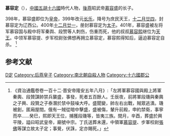 '''慕容定'''（{{bd|4世纪||401年||catIdx=M}}），[[中國|中國]][[五胡十六國|五胡十六國]]時代人物，[[後燕|後燕]]昭武帝[[慕容盛|慕容盛]]的长子。

398年，慕容盛即位为[[皇帝|皇帝]]，399年改元[[长乐|长乐]]，降号为庶民天王，[[十二月廿四|十二月廿四]]，封慕容定为辽西公。400年[[十二月廿一|十二月廿一]]，册封慕容定为[[太子|太子]]。401年，慕容盛被左将军慕容国与殿中将军秦舆、段赞等人刺伤，伤重而死，他的叔叔[[慕容熙|慕容熙]]继位为[[天王|天王]]。中领军慕容提、步军校尉张佛想再拥立慕容定，慕容熙得知后，逼迫慕容定自杀。 <ref name=zztj112>《資治通鑑卷卷一百十二·晋安帝隆安五年八月》:「左將軍慕容國與殿上將軍秦輿、段贊謀帥禁兵襲盛，事發，死者五百餘人。壬辰夜，前將軍段璣與秦輿之子興、段贊之子泰潛於禁中鼓噪大呼。盛聞變，帥左右出戰，賊眾逃潰。璣被創，匿廂屋間。俄有一賊從暗中擊盛，盛被傷，輦升前殿，申約禁衛，事寧而卒……癸巳，熙即天王位，捕獲段璣等，皆夷三族。閏月，辛酉，葬盛於興平陵，謚曰昭武皇帝，廟號中宗。丁氏送葬未還，中領軍[[慕容提|慕容提]]、步軍校尉[[張佛|張佛]]等謀立故太子定；事覺，伏誅，定亦賜死。」</ref>

==参考文献==
{{wikisource|晉書/卷124|晉書慕容盛載記}}
{{Wikisourcelang|zh|資治通鑑|資治通鑑·晉紀}}
{{reflist}}

{{DEFAULTSORT:M慕容定}}
[[Category:慕容姓|D定]]  
[[Category:后燕皇子|Category:后燕皇子]]
[[Category:南北朝自殺人物|Category:南北朝自殺人物]]
[[Category:十六國郡公|Category:十六國郡公]]